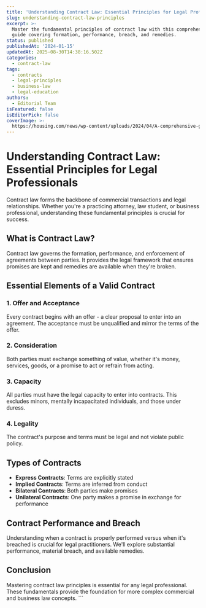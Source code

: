 ```yaml
---
title: 'Understanding Contract Law: Essential Principles for Legal Professionals'
slug: understanding-contract-law-principles
excerpt: >-
  Master the fundamental principles of contract law with this comprehensive
  guide covering formation, performance, breach, and remedies.
status: published
publishedAt: '2024-01-15'
updatedAt: 2025-08-30T14:38:16.502Z
categories:
  - contract-law
tags:
  - contracts
  - legal-principles
  - business-law
  - legal-education
authors:
  - Editorial Team
isFeatured: false
isEditorPick: false
coverImage: >-
  https://housing.com/news/wp-content/uploads/2024/04/A-comprehensive-guide-to-contract-law-f.jpg
---
```

# Understanding Contract Law: Essential Principles for Legal Professionals

Contract law forms the backbone of commercial transactions and legal relationships. Whether you're a practicing attorney, law student, or business professional, understanding these fundamental principles is crucial for success.

## What is Contract Law?

Contract law governs the formation, performance, and enforcement of agreements between parties. It provides the legal framework that ensures promises are kept and remedies are available when they're broken.

## Essential Elements of a Valid Contract

### 1. Offer and Acceptance
Every contract begins with an offer - a clear proposal to enter into an agreement. The acceptance must be unqualified and mirror the terms of the offer.

### 2. Consideration
Both parties must exchange something of value, whether it's money, services, goods, or a promise to act or refrain from acting.

### 3. Capacity
All parties must have the legal capacity to enter into contracts. This excludes minors, mentally incapacitated individuals, and those under duress.

### 4. Legality
The contract's purpose and terms must be legal and not violate public policy.

## Types of Contracts

- **Express Contracts**: Terms are explicitly stated
- **Implied Contracts**: Terms are inferred from conduct
- **Bilateral Contracts**: Both parties make promises
- **Unilateral Contracts**: One party makes a promise in exchange for performance

## Contract Performance and Breach

Understanding when a contract is properly performed versus when it's breached is crucial for legal practitioners. We'll explore substantial performance, material breach, and available remedies.

## Conclusion

Mastering contract law principles is essential for any legal professional. These fundamentals provide the foundation for more complex commercial and business law concepts.
\`\`\`

